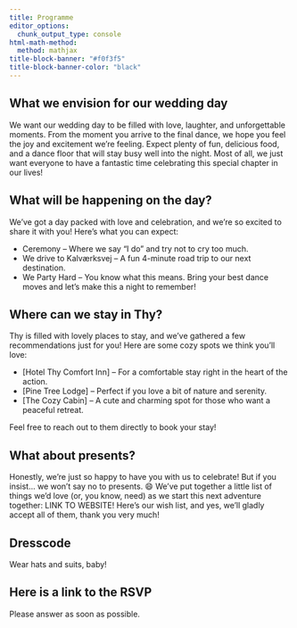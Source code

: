 ```yaml
---
title: Programme
editor_options: 
  chunk_output_type: console
html-math-method: 
  method: mathjax
title-block-banner: "#f0f3f5"
title-block-banner-color: "black"
---
```

## What we envision for our wedding day
We want our wedding day to be filled with love, laughter, and unforgettable moments. From the moment you arrive to the final dance, we hope you feel the joy and excitement we’re feeling. Expect plenty of fun, delicious food, and a dance floor that will stay busy well into the night. Most of all, we just want everyone to have a fantastic time celebrating this special chapter in our lives!

## What will be happening on the day?
We’ve got a day packed with love and celebration, and we’re so excited to share it with you! Here’s what you can expect:
  
* Ceremony – Where we say "I do" and try not to cry too much.
* We drive to Kalværksvej – A fun 4-minute road trip to our next destination.
* We Party Hard – You know what this means. Bring your best dance moves and let’s make this a night to remember!

## Where can we stay in Thy?
Thy is filled with lovely places to stay, and we’ve gathered a few recommendations just for you! Here are some cozy spots we think you’ll love:

* [Hotel Thy Comfort Inn] – For a comfortable stay right in the heart of the action.
* [Pine Tree Lodge] – Perfect if you love a bit of nature and serenity.
* [The Cozy Cabin] – A cute and charming spot for those who want a peaceful retreat.

Feel free to reach out to them directly to book your stay!

## What about presents?
Honestly, we’re just so happy to have you with us to celebrate! But if you insist... we won’t say no to presents. 😄 We’ve put together a little list of things we’d love (or, you know, need) as we start this next adventure together: LINK TO WEBSITE! Here’s our wish list, and yes, we’ll gladly accept all of them, thank you very much!

## Dresscode
Wear hats and suits, baby!

## Here is a link to the RSVP
Please answer as soon as possible.
